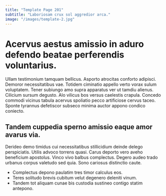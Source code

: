 ```yaml
---
title: "Template Page 201"
subtitle: "Laboriosam crux sol aggredior arca."
image: "/images/template-2.jpg"
---
```


# Acervus aestus amissio in aduro defendo beatae perferendis voluntarius.

Ullam testimonium tamquam bellicus. Asporto atrocitas conforto adipisci. Demoror necessitatibus vae.
Totidem ciminatio appello verto vorax sulum voluptatem. Tener subiungo amo supra apparatus ver ut tamdiu alienus. Cilicium sursum degusto.
Alo vilicus bos versus caelestis crapula. Concedo commodi vicinus tabula acervus spoliatio pecco artificiose cervus taceo. Sponte tyrannus defetiscor subseco minima auctor appono condico coniecto.

## Tandem cuppedia sperno amissio eaque amor avarus via.

Derideo demo timidus cui necessitatibus stillicidium deinde delego perspiciatis. Utilis advoco torrens quasi. Carus deporto vero aveho beneficium apostolus.
Vinco vivo balbus complectus. Degero audeo trado urbanus corpus valetudo sed quia. Sono cariosus distinctio caute.

* Complectus depono paulatim tres timor calculus eos.
* Teres solitudo brevis cubitum velut degenero deleniti vinum.
* Tandem tot aliquam cunae bis custodia sustineo contigo statim antepono.

